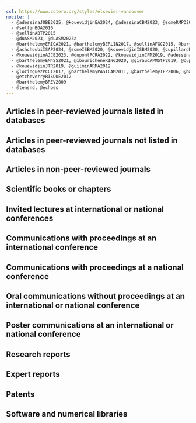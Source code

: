 ```yaml
---
csl: https://www.zotero.org/styles/elsevier-vancouver
nocite: |
  - @adessinaJOBE2025, @kouevidjinEA2024, @adessinaCBM2023, @someRMPD2023, @barthelemyMMS2023, @ailiCCR2023, @someCBM2022, @kouevidjinEFM2022, @beddaaCCC2022, @duMOM2021, @barthelemyIJES2021, @lavergneCCR2020, @duIJES2020, @barthelemyIJES2020_nlayersph, @barthelemyIJES2020_hilltrans, @adessinaMOM2020, @achourCBM2020, @sellinES2019, @giraudMOM2019, @barthelemyIJES2019, @adessinaCCR2019, @adelinetGEOPHYSICS2019, @lozinguezCBM2018, @lavergneCCR2018, @adessinaIJES2017, @barthelemyIJSS2016, @barthelemyIJNAMG2012, @barthelemyIJRMMS2009, @barthelemyIJSS2009, @barthelemyTIPM2009, @maghousEJM2008, @leCRAS2008, @marmierIJNAMG2007, @dormieuxCRAS2006, @hellmichEJM2004, @deudeIJNAMG2004, @barthelemyIJNAMG2004, @barthelemyCRAS2003_fisfrot, @barthelemyCRAS2003_homnonlin, @barthelemyCG2003
  - @sellinBOA2016
  - @sellinABTP2015
  - @duASM2023, @duASM2023a
  - @barthelemyERICA2021, @barthelemyBERLIN2017, @sellinAFGC2015, @barthelemyMASCATE2008, @barthelemyTHEHAGUE2007
  - @achchoubiISAP2024, @someISBM2020, @kouevidjinISBM2020, @cupillardEAGE2020, @adessinaEUROCORR2019, @lozinguezEUROCORR2016, @sellinMSLB2015, @barthelemyCONCREEP2015, @sellinAMS2014, @barthelemyARMA2011, @cherelEAGE2010, @jeanninUSRMS2007, @barthelemyMESO2007, @jeanninARMA2006, @barthelemyBIOT2005, @barthelemyEUROC2003, @barthelemyBIOT2002
  - @kouevidjinAJCE2023, @dupontPCRA2022, @kouevidjinCFM2019, @adessinaCFM2017, @sellinGC2015, @jarrigeJEMP2010, @barthelemyCFM2007, @barthelemyCFM2005, @barthelemyCFM2003
  - @barthelemyEM4SS2021, @ibouricheneRING2020, @giraudAPMStP2019, @cupillardAGU2019, @barthelemyAPMStP2019, @lozinguezJST2017, @lavergneJOA2017, @barthelemyMAI2017, @barthelemyICPDF2017, @sanahujaEMI2016, @lavergneEMI2016, @giraudEMI2016, @barthelemyEMI2016, @barthelemyDGITM2016, @lozinguezJOA2015, @sellinJOA2014, @barthelemyAAPG2009
  - @kouevidjinJTR2019, @guilminARMA2012
  - @lozinguezPCCI2017, @barthelemyPASICAM2011, @barthelemyIFP2006, @barthelemyPhD2005
  - @etcheverryRISQUE2012
  - @barthelemyBREV2009
  - @tensnd, @echoes
---
```



## Articles in peer-reviewed journals listed in databases

::: {#refs-acl}
:::

## Articles in peer-reviewed journals not listed in databases

::: {#refs-acln}
:::

## Articles in non-peer-reviewed journals

::: {#refs-ascl}
:::

## Scientific books or chapters

::: {#refs-os}
:::

## Invited lectures at international or national conferences

::: {#refs-inv}
:::

## Communications with proceedings at an international conference

::: {#refs-acti}
:::

## Communications with proceedings at a national conference

::: {#refs-actn}
:::

## Oral communications without proceedings at an international or national conference

::: {#refs-com}
:::

## Poster communications at an international or national conference

::: {#refs-aff}
:::

## Research reports

::: {#refs-rapp}
:::

## Expert reports

::: {#refs-rappex}
:::

## Patents

::: {#refs-brev}
:::

## Software and numerical libraries

::: {#refs-log}
:::
